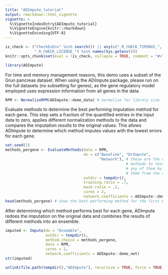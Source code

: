 ```yaml
---
title: "ADImpute_tutorial"
output: rmarkdown::html_vignette
vignette: >
  %\VignetteIndexEntry{ADImpute_tutorial}
  %\VignetteEngine{knitr::rmarkdown}
  %\VignetteEncoding{UTF-8}
---
```


```r
is_check <- ("CheckExEnv" %in% search()) || any(c("_R_CHECK_TIMINGS_",
             "_R_CHECK_LICENSE_") %in% names(Sys.getenv()))
knitr::opts_chunk$set(eval = !is_check, collapse = TRUE, comment = "#>")
```

```r
library(ADImpute)
```

For time and memory management reasons, this demo uses a subset of the Grun pancreas dataset. When using the ADImpute package, please run on the full datasets (no subsetting for genes), as the gene regulatory model employed uses expression information from all genes in the data.
```r
RPM <- NormalizeRPM(ADImpute::demo_data) # normalize for library size
```

Evaluate methods to determine the best performing imputation method for each gene. This step sets a fraction of the quantified entries in the input data to zero, applies different normalization methods to the data and compares the imputation results to the original values. This allows ADImpute to determine which method imputes values with the lowest errors for each gene.
```r
set.seed(1)
methods_pergene <- EvaluateMethods(data = RPM,
                                   do = c("Baseline", "DrImpute",
                                          "Network"), # these are the default
                                                      # methods to test. Exclude
                                                      # any of them by removing
                                                      # them from the vector
                                   outdir = tempdir(),
                                   training.ratio = .7,
                                   mask.ratio = .2,
                                   cores = 2,
                                   network.coefficients = ADImpute::demo_net)
head(methods_pergene) # show the best performing method for the first 6 genes
```

After determining which method performs best for each gene, ADImpute redoes the imputation on the original data and combines the results of different methods into an ensemble.
```r
imputed <- Impute(do = "Ensemble",
                  outdir = tempdir(),
                  method.choice = methods_pergene,
                  data = RPM,
                  cores = 2,
                  network.coefficients = ADImpute::demo_net)
str(imputed)
```

```r
unlink(file.path(tempdir(),"ADImpute"), recursive = TRUE, force = TRUE)
```

